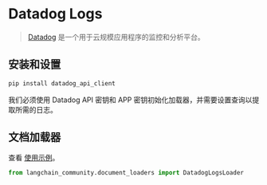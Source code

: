 # Datadog Logs

>[Datadog](https://www.datadoghq.com/) 是一个用于云规模应用程序的监控和分析平台。

## 安装和设置

```bash
pip install datadog_api_client
```

我们必须使用 Datadog API 密钥和 APP 密钥初始化加载器，并需要设置查询以提取所需的日志。

## 文档加载器

查看 [使用示例](/docs/integrations/document_loaders/datadog_logs)。

```python
from langchain_community.document_loaders import DatadogLogsLoader
```